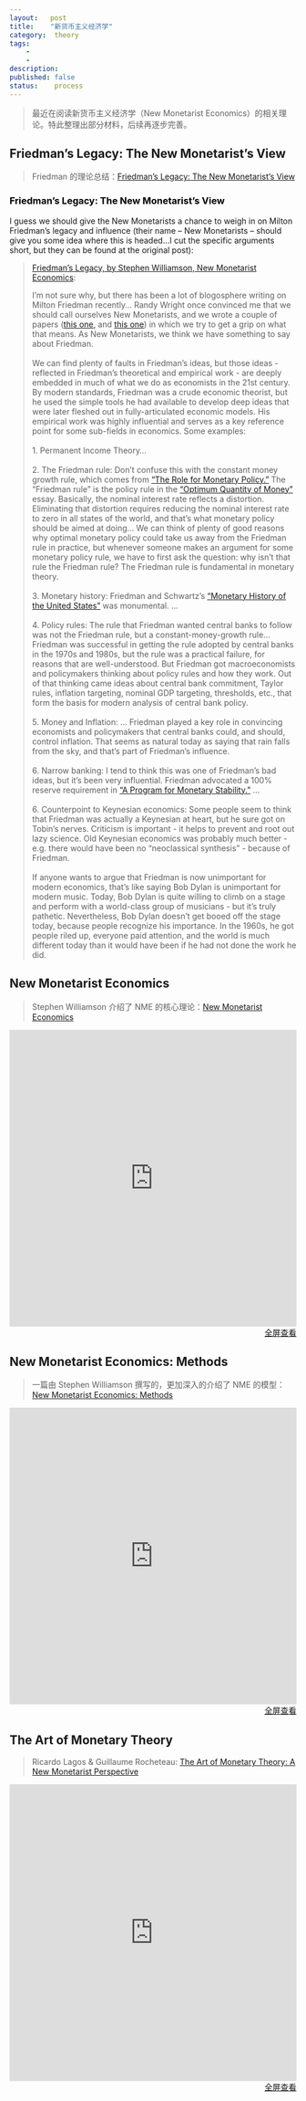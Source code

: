 ```yaml
---
layout:   post
title:    "新货币主义经济学"
category:  theory
tags:     
    -  
    -   
description: 
published: false
status:    process
---
```


> 最近在阅读新货币主义经济学（New Monetarist Economics）的相关理论。特此整理出部分材料，后续再逐步完善。


## Friedman's Legacy: The New Monetarist's View

> Friedman 的理论总结：[Friedman's Legacy: The New Monetarist's View](http://economistsview.typepad.com/economistsview/2013/08/friedmans-legacy-the-new-monetarists-view.html)

<h3 class="entry-header"><a href="http://economistsview.typepad.com/economistsview/2013/08/friedmans-legacy-the-new-monetarists-view.html" style="color: #000000; text-decoration:none">Friedman's Legacy: The New Monetarist's View</a></h3>

<p>I guess we should give the New Monetarists a chance to weigh in on Milton 
Friedman's legacy and influence (their name -- New Monetarists -- should give 
you some idea where this is headed...I cut the specific arguments short, but 
they can be found at the original post):</p>

<blockquote>

<a href="http://newmonetarism.blogspot.com/2013/08/friedmans-legacy.html">
	Friedman's Legacy, by Stephen Williamson, New Monetarist Economics</a>: 

I'm not sure why, but there has been a lot of blogosphere writing on Milton Friedman recently... Randy Wright once convinced me that we should call 
	ourselves New Monetarists, and we wrote a couple of papers (<a href="http://ideas.repec.org/h/eee/monchp/3-02.html">this 
	one,</a> and <a href="http://ideas.repec.org/p/fip/fedmsr/442.html">this one</a>) 
	in which we try to get a grip on what that means. As New Monetarists, we 
	think we have something to say about Friedman.<br>
	<br>
	We can find plenty of faults in Friedman's ideas, but those ideas - 
	reflected in Friedman's theoretical and empirical work - are deeply embedded 
	in much of what we do as economists in the 21st century. By modern 
	standards, Friedman was a crude economic theorist, but he used the simple 
	tools he had available to develop deep ideas that were later fleshed out in 
	fully-articulated economic models. His empirical work was highly influential 
	and serves as a key reference point for some sub-fields in economics. Some 
	examples:<br>
	<br>
	1. Permanent Income Theory...<br>
	<br>
	2. The Friedman rule: Don't confuse this with the constant money growth 
	rule, which comes from
	<a href="http://www.aeaweb.org/aer/top20/58.1.1-17.pdf">"The Role for 
	Monetary Policy."</a> The "Friedman rule" is the policy rule in the
	<a href="http://www.amazon.com/The-Optimum-Quantity-Money-Essays/dp/0202060306">
	"Optimum Quantity of Money"</a> essay. Basically, the nominal interest rate 
	reflects a distortion. Eliminating that distortion requires reducing the 
	nominal interest rate to zero in all states of the world, and that's what 
	monetary policy should be aimed at doing... We can think of plenty of good reasons why optimal monetary 
	policy could take us away from the Friedman rule in practice, but whenever 
	someone makes an argument for some monetary policy rule, we have to first 
	ask the question: why isn't that rule the Friedman rule? The Friedman rule 
	is fundamental in monetary theory.<br>
	<br>
	3. Monetary history: Friedman and Schwartz's
	<a href="http://www.amazon.com/books/dp/0691003548">"Monetary History of the 
	United States"</a> was monumental. ...<br>
	<br>
	4. Policy rules: The rule that Friedman wanted central banks to follow was 
	not the Friedman rule, but a constant-money-growth rule... Friedman was successful in getting the rule adopted by central 
	banks in the 1970s and 1980s, but the rule was a practical failure, for 
	reasons that are well-understood. But Friedman got macroeconomists and 
	policymakers thinking about policy rules and how they work. Out of that 
	thinking came ideas about central bank commitment, Taylor rules, inflation 
	targeting, nominal GDP targeting, thresholds, etc., that form the basis for 
	modern analysis of central bank policy.<br>
	<br>
	5. Money and Inflation: ... Friedman played a key role in convincing 
	economists and policymakers that central banks could, and should, control 
	inflation. That seems as natural today as saying that rain falls from the 
	sky, and that's part of Friedman's influence.<br>
	<br>
	6. Narrow banking: I tend to think this was one of Friedman's bad ideas, but 
	it's been very influential. Friedman advocated a 100% reserve requirement in
	<a href="http://www.amazon.com/A-Program-For-Monetary-Stability/dp/0823203719">
	"A Program for Monetary Stability."</a> ...<br>
	<br>
	6. Counterpoint to Keynesian economics: Some people seem to think that 
	Friedman was actually a Keynesian at heart, but he sure got on Tobin's 
	nerves. Criticism is important - it helps to prevent and root out lazy 
	science. Old Keynesian economics was probably much better - e.g. there would 
	have been no "neoclassical synthesis" - because of Friedman.<br>
	<br>
	If anyone wants to argue that Friedman is now unimportant for modern 
	economics, that's like saying Bob Dylan is unimportant for modern music. 
	Today, Bob Dylan is quite willing to climb on a stage and perform with a 
	world-class group of musicians - but it's truly pathetic. Nevertheless, Bob 
	Dylan doesn't get booed off the stage today, because people recognize his 
	importance. In the 1960s, he got people riled up, everyone paid attention, 
	and the world is much different today than it would have been if he had not 
	done the work he did.
</blockquote>

## New Monetarist Economics

> Stephen Williamson 介绍了 NME 的核心理论：[New Monetarist Economics](http://individual.utoronto.ca/zheli/E21.pdf)


<iframe src="http://individual.utoronto.ca/zheli/E21.pdf" 
style="width:100%; height:520px;" frameborder="0">
</iframe>

<p style="margin-top: 0px; text-align:right;">
<a target="_blank" 
href="http://individual.utoronto.ca/zheli/E21.pdf">
  全屏查看
</a>
</p>

## New Monetarist Economics: Methods

> 一篇由 Stephen Williamson 撰写的，更加深入的介绍了 NME 的模型：[New Monetarist Economics: Methods](https://research.stlouisfed.org/publications/review/10/07/Williamson.pdf)

<iframe src="https://research.stlouisfed.org/publications/review/10/07/Williamson.pdf" 
style="width:100%; height:520px;" frameborder="0">
</iframe>

<p style="margin-top: 0px; text-align:right;">
<a target="_blank" 
href="https://research.stlouisfed.org/publications/review/10/07/Williamson.pdf">
  全屏查看
</a>
</p>



## The Art of Monetary Theory

> Ricardo Lagos & Guillaume Rocheteau: [The Art of Monetary Theory: A New Monetarist Perspective](http://cemla.org/PDF/investigacion/other/2015-03-RandallWright.pdf)

<iframe src="http://cemla.org/PDF/investigacion/other/2015-03-RandallWright.pdf" 
style="width:100%; height:520px;" frameborder="0">
</iframe>

<p style="margin-top: 0px; text-align:right;">
<a target="_blank" 
href="http://cemla.org/PDF/investigacion/other/2015-03-RandallWright.pdf">
  全屏查看
</a>
</p>



